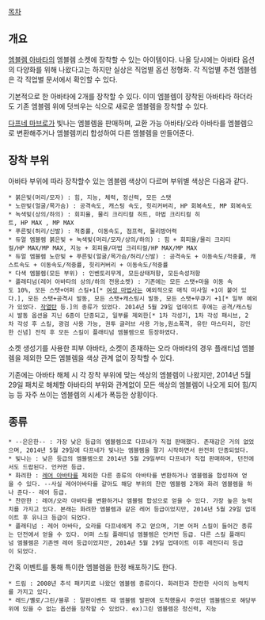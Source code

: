[[목차]]
== 개요 ==
[[던전 앤 파이터/아이템/아바타|엠블렘 아바타]]의 엠블렘 소켓에 장착할 수 있는 아이템이다. 나올 당시에는 아바타 옵션의 다양화를 위해 나왔다고는 하지만 실상은 직업별 옵션 정형화. 각 직업별 추천 엠블렘은 각 직업별 문서에서 확인할 수 있다.

기본적으로 한 아바타에 2개를 장착할 수 있다. 이미 엠블렘이 장착된 아바타라 하더라도 기존 엠블렘 위에 덧씌우는 식으로 새로운 엠블렘을 장착할 수 있다.

[[다프네 마브로]]가 빛나는 엠블렘을 판매하며, 교환 가능 아바타/오라 아바타를 엠블렘으로 변환해주거나 엠블렘끼리 합성하여 다른 엠블렘을 만들어준다.
== 장착 부위 ==
아바타 부위에 따라 장착할수 있는 엠블렘 색상이 다르며 부위별 색상은 다음과 같다.

 * 붉은빛(머리/모자) : 힘, 지능, 체력, 정신력, 모든 스탯
 * 노란빛(얼굴/목가슴) : 공격속도, 캐스팅 속도, 힛리커버리, HP 회복속도, MP 회복속도
 * 녹색빛(상의/하의) : 회피율, 물리 크리티컬 히트, 마법 크리티컬 히트, HP MAX , MP MAX
 * 푸른빛(허리/신발) : 적중률, 이동속도, 점프력, 물리방어력
 * 듀얼 엠블렘 붉은빛 + 녹색빛(머리/모자/상의/하의) : 힘 + 회피율/물리 크리티컬/HP MAX/MP MAX, 지능 + 회피율/마법 크리티컬/HP MAX/MP MAX
 * 듀얼 엠블렘 노란빛 + 푸른빛(얼굴/목가슴/허리/신발) : 공격속도 + 이동속도/적중률, 캐스트속도 + 이동속도/적중률, 힛리커버리 + 이동속도/적중률
 * 다색 엠블렘(모든 부위) : 인벤토리무게, 모든상태저항, 모든속성저항
 * 플래티넘(레어 아바타의 상의/하의 전용소켓) : 기존에는 모든 스탯+마을 이동 속도 10%, 모든 스탯+어퍼 스킬+1[* [[마법사(던전 앤 파이터)|여성 마법사]]는 예외적으로 매직 미사일 +1이 붙어 있다.], 모든 스탯+공격시 발동, 모든 스탯+캐스팅시 발동, 모든 스탯+무큐기 +1[* 일부 예외가 있었다. [[스핏파이어(던전 앤 파이터)|작열탄]] 등.]의 종류가 있었다. 2014년 5월 29일 업데이트 후에는 공격/캐스팅시 발동 옵션을 지닌 6종이 단종되고, 일부를 제외한[* 1차 각성기, 1차 각성 패시브, 2차 각성 후 스킬, 광검 사용 가능, 권투 글러브 사용 가능,원소폭격, 유탄 마스터리, 강인한 신념] 전직 후 모든 스킬이 플래티넘 엠블렘으로 등장하였다.

소켓 생성기를 사용한 피부 아바타, 소켓이 존재하는 오라 아바타의 경우 플래티넘 엠블렘을 제외한 모든 엠블렘을 색상 관계 없이 장착할 수 있다.

기존에는 아바타 해체 시 각 장착 부위에 맞는 색상의 엠블렘이 나왔지만, 2014년 5월 29일 패치로 해체할 아바타의 부위와 관계없이 모든 색상의 엠블렘이 나오게 되어 힘/지능 등 자주 쓰이는 엠블렘의 시세가 폭등한 상황이다.
== 종류 ==
 * --은은한-- : 가장 낮은 등급의 엠블렘으로 다프네가 직접 판매했다. 존재감은 거의 없었으며, 2014년 5월 29일에 다프네가 빛나는 엠블렘을 팔기 시작하면서 완전히 단종되었다.
 * 빛나는 : 낮은 등급의 엠블렘으로 2014년 5월 29일부터 다프네가 직접 판매하며, 던전에서도 드랍된다. 언커먼 등급.
 * 화려한 : [[던전 앤 파이터/아이템/아바타/레어 아바타|레어 아바타]]를 제외한 다른 종류의 아바타를 변환하거나 엠블렘을 합성하여 얻을 수 있다. --사실 레어아바타를 갈아도 해당 부위의 찬란 엠블렘 2개와 화려 엠블렘을 하나 준다-- 레어 등급.
 * 찬란한 : 레어/오라 아바타를 변환하거나 엠블렘 합성으로 얻을 수 있다. 가장 높은 능력치를 가지고 있다. 본래는 화려한 엠블렘과 같은 레어 등급이었지만, 2014년 5월 29일 업데이트 후 유니크 등급이 되었다.
 * 플래티넘 : 레어 아바타, 오라를 다프네에게 주고 얻으며, 기본 어퍼 스킬이 들어간 종류는 던전에서 얻을 수 있다. 어퍼 스킬 플래티넘 엠블렘은 언커먼 등급. 다른 스킬 플래티넘 엠블렘은 기존엔 레어 등급이었지만, 2014년 5월 29일 업데이트 이후 레전더리 등급이 되었다. 

간혹 이벤트를 통해 특이한 엠블렘을 한정 배포하기도 한다.

 * 드림 : 2008년 추석 패키지로 나왔던 엠블렘 종류이다. 화려한과 찬란한 사이의 능력치를 가지고 있다.
 * 레드/옐로/그린/블루 : 말판이벤트 때 엠블렘 발판에 도착했을시 주었던 엠블렘으로 해당부위에 있을 수 없는 옵션을 장착할 수 있었다. ex)그린 엠블렘은 정신력, 지능
